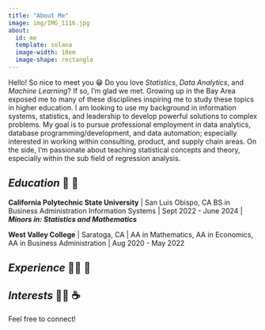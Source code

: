 ```yaml
---
title: "About Me"
image: img/IMG_1116.jpg
about:
  id: me
  template: solana
  image-width: 10em
  image-shape: rectangle
---
```


::: {#hero-heading}

Hello! So nice to meet you 😁 Do you love *Statistics*, *Data Analytics*, and *Machine Learning*? If so, I'm glad we met. Growing up in the Bay Area exposed me to many of these disciplines inspiring me to study these topics in higher education. I am looking to use my background in information systems, statistics, and leadership to develop powerful solutions to complex problems. My goal is to pursue professional employment in data analytics, database programming/development, and data automation; especially interested in working within consulting, product, and supply chain areas. On the side, I'm passionate about teaching statistical concepts and theory, especially within the sub field of regression analysis.

## *Education* 🏫 🔢

**California Polytechnic State University** \| San Luis Obispo, CA BS in Business Administration Information Systems \| Sept 2022 - June 2024 \| ***Minors in: Statistics and Mathematics***

**West Valley College** \| Saratoga, CA \| AA in Mathematics, AA in Economics, AA in Business Administration \| Aug 2020 - May 2022

## *Experience* 👨‍💼 🏢

## *Interests* 🚵‍♂️ ☕

:::

Feel free to connect!
